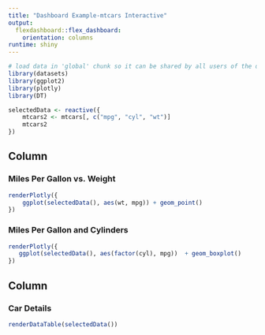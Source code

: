 ```yaml
---
title: "Dashboard Example-mtcars Interactive"
output: 
  flexdashboard::flex_dashboard:
    orientation: columns
runtime: shiny
---
```


```r
# load data in 'global' chunk so it can be shared by all users of the dashboard
library(datasets)
library(ggplot2)
library(plotly)
library(DT)
```


```r
selectedData <- reactive({
    mtcars2 <- mtcars[, c("mpg", "cyl", "wt")]
    mtcars2
})
```

Column {data-width=650}
---

### Miles Per Gallon vs. Weight {data-width=600}

```r
renderPlotly({
    ggplot(selectedData(), aes(wt, mpg)) + geom_point()
})
```

### Miles Per Gallon and Cylinders

```r
renderPlotly({
   ggplot(selectedData(), aes(factor(cyl), mpg))  + geom_boxplot()
})
```

Column {data-width=350}
---

### Car Details {data-width=400}

```r
renderDataTable(selectedData())
```